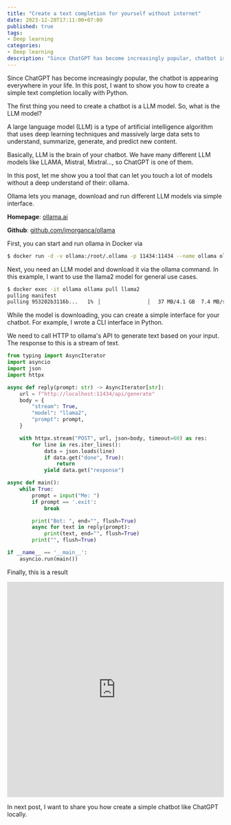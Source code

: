 ```yaml
---
title: "Create a text completion for yourself without internet"
date: 2023-12-20T17:11:00+07:00
published: true
tags:
- Deep learning
categories:
- Deep learning
description: "Since ChatGPT has become increasingly popular, chatbot is appearence everywhere in your life. In this post, I want to show you how to create a chatbot in locally with Python."
---
```


Since ChatGPT has become increasingly popular, the chatbot is appearing everywhere in your life. In this post, I want to show you how to create a simple text completion locally with Python.

The first thing you need to create a chatbot is a LLM model. So, what is the LLM model?

A large language model (LLM) is a type of artificial intelligence algorithm that uses deep learning
techniques and massively large data sets to understand, summarize, generate, and predict new content.

Basically, LLM is the brain of your chatbot. We have many different LLM models like LLAMA, Mistral, Mixtral..., so ChatGPT is one of them.

In this post, let me show you a tool that can let you touch a lot of models without a deep understand of their: ollama.

Ollama lets you manage, download and run different LLM models via simple interface.

**Homepage**: [ollama.ai](https://ollama.ai/)

**Github**: [github.com/jmorganca/ollama](https://github.com/jmorganca/ollama)

First, you can start and run ollama in Docker via

```sh
$ docker run -d -v ollama:/root/.ollama -p 11434:11434 --name ollama ollama/ollama
```

Next, you need an LLM model and download it via the ollama command. In this example, I want to use the llama2 model for general use cases.

```sh
$ docker exec -it ollama ollama pull llama2
pulling manifest 
pulling 953202b3116b...   1% ▕                ▏  37 MB/4.1 GB  7.4 MB/s    9m7s
```

While the model is downloading, you can create a simple interface for your chatbot. For example, I wrote a CLI interface in Python.

We need to call HTTP to ollama's API to generate text based on your input.
The response to this is a stream of text.

```python
from typing import AsyncIterator
import asyncio
import json
import httpx

async def reply(prompt: str) -> AsyncIterator[str]:
    url = f"http://localhost:11434/api/generate"
    body = {
        "stream": True, 
        "model": "llama2", 
        "prompt": prompt,
    }

    with httpx.stream("POST", url, json=body, timeout=60) as res:
        for line in res.iter_lines():
            data = json.loads(line)
            if data.get("done", True):
                return
            yield data.get("response")

async def main():
    while True:
        prompt = input("Me: ")
        if prompt == '.exit':
            break

        print("Bot: ", end="", flush=True)
        async for text in reply(prompt):
            print(text, end="", flush=True)
        print("", flush=True)

if __name__ == '__main__':
    asyncio.run(main())
```

Finally, this is a result

<iframe 
    width="100%" 
    height="500" 
    src="https://www.youtube.com/embed/jsD-y-v8mkQ?si=vEQaY5LQjUwVIQs_" 
    title="YouTube video player" 
    frameborder="0" 
    allow="accelerometer; autoplay; clipboard-write; encrypted-media; gyroscope; picture-in-picture; web-share"
    allowfullscreen>
</iframe>

In next post, I want to share you how create a simple chatbot like ChatGPT locally.